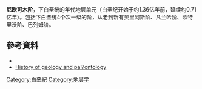 {{多個問題|
{{no footnotes|time=2015-06-02T03:03:01+00:00}}
{{orphan|time=2015-06-02T03:03:01+00:00}}
{{expand|time=2015-04-27T08:17:35+00:00}}
}}
'''尼欧可木阶'''，下白垩统的年代地层单元（白垩纪开始于约1.36亿年前，延续约0.71亿年）。包括下白垩统4个次一级的阶，从老到新有贝里阿斯阶、凡兰吟阶、欧特里沃阶、巴列姆阶。

==參考資料==
* {{1911|wstitle=Neocomian}}
*[https://books.google.com.tw/books?id=cPntAgAAQBAJ&pg=PA518&lpg=PA518&dq=Neocomian+geology&source=bl&ots=_IwZhBufed&sig=tI_yWpEX2JsNzULoDA82KvFl0_U&hl=zh-TW&sa=X&ei=o2REVe_9K6WymAXzkoDAAw&ved=0CFsQ6AEwBw#v=onepage&q=Neocomian&f=false History of geology and pal?ontology]

[[Category:白堊紀|Category:白堊紀]]
[[Category:地层学|Category:地层学]]